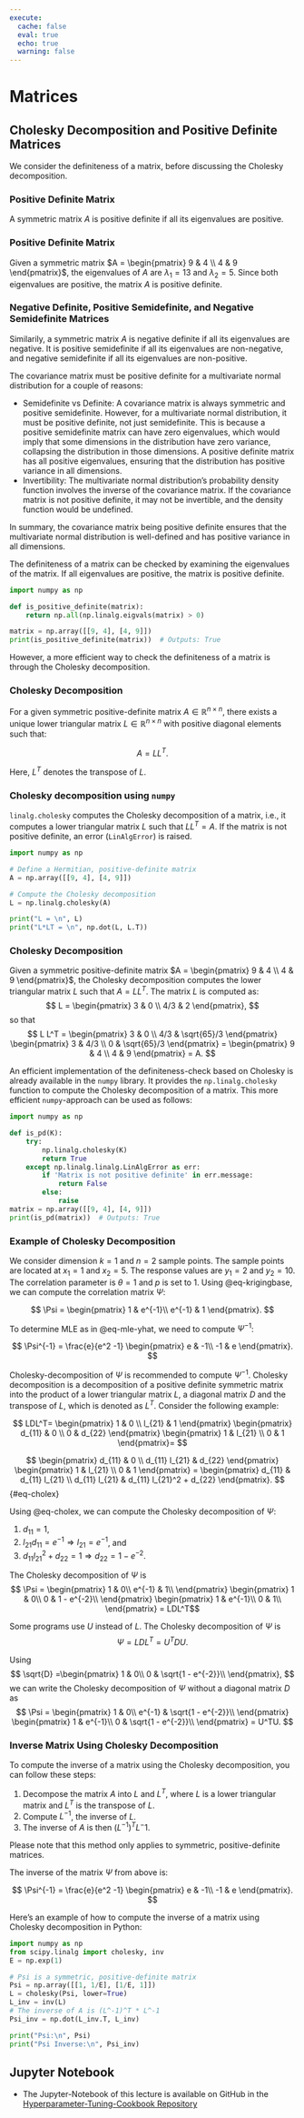 ```yaml
---
execute:
  cache: false
  eval: true
  echo: true
  warning: false
---
```


# Matrices

## Cholesky Decomposition and Positive Definite Matrices

We consider the definiteness of a matrix, before discussing the Cholesky decomposition.

::: {#def-positive-definite}
### Positive Definite Matrix

A symmetric matrix $A$ is positive definite if all its eigenvalues are positive.

:::

::: {#exm-positive-definite}
### Positive Definite Matrix

Given a symmetric matrix $A = \begin{pmatrix} 9 & 4 \\ 4 & 9 \end{pmatrix}$,
the eigenvalues of $A$ are $\lambda_1 = 13$ and $\lambda_2 = 5$.
Since both eigenvalues are positive, the matrix $A$ is positive definite.

:::

::: {#def-negative-definite}
### Negative Definite, Positive Semidefinite, and Negative Semidefinite Matrices

Similarily, a symmetric matrix $A$ is negative definite if all its eigenvalues are negative.
It is positive semidefinite if all its eigenvalues are non-negative, and negative semidefinite if all its eigenvalues are non-positive.

:::


The covariance matrix must be positive definite for a multivariate normal distribution for a couple of reasons:

* Semidefinite vs Definite: A covariance matrix is always symmetric and positive semidefinite. However, for a multivariate normal distribution, it must be positive definite, not just semidefinite. This is because a positive semidefinite matrix can have zero eigenvalues, which would imply that some dimensions in the distribution have zero variance, collapsing the distribution in those dimensions. A positive definite matrix has all positive eigenvalues, ensuring that the distribution has positive variance in all dimensions.
* Invertibility: The multivariate normal distribution's probability density function involves the inverse of the covariance matrix. If the covariance matrix is not positive definite, it may not be invertible, and the density function would be undefined.

In summary, the covariance matrix being positive definite ensures that the multivariate normal distribution is well-defined and has positive variance in all dimensions.


The definiteness of a matrix can be checked by examining the eigenvalues of the matrix. If all eigenvalues are positive, the matrix is positive definite.

```python
import numpy as np

def is_positive_definite(matrix):
    return np.all(np.linalg.eigvals(matrix) > 0)

matrix = np.array([[9, 4], [4, 9]])
print(is_positive_definite(matrix))  # Outputs: True
```

 However, a more efficient way to check the definiteness of a matrix is through the Cholesky decomposition.

::: {#def-cholesky-decomposition}
### Cholesky Decomposition
For a given symmetric positive-definite matrix $A \in \mathbb{R}^{n \times n}$,
there exists a unique lower triangular matrix $L \in \mathbb{R}^{n \times n}$ with positive diagonal elements such that:

$$
A = L L^T.
$$

Here, $L^T$ denotes the transpose of $L$.
:::



::: {#exm-cholesky-decomposition}
### Cholesky decomposition using `numpy`

`linalg.cholesky` computes the Cholesky decomposition of a matrix, i.e., it computes a lower triangular matrix $L$ such that $LL^T = A$. If the matrix is not positive definite, an error (`LinAlgError`) is raised.


```python
import numpy as np

# Define a Hermitian, positive-definite matrix
A = np.array([[9, 4], [4, 9]]) 

# Compute the Cholesky decomposition
L = np.linalg.cholesky(A)

print("L = \n", L)
print("L*LT = \n", np.dot(L, L.T))

```

::: 


::: {#exm-cholesky-decomposition}
### Cholesky Decomposition

Given a symmetric positive-definite matrix $A = \begin{pmatrix} 9 & 4 \\ 4 & 9 \end{pmatrix}$,
the Cholesky decomposition computes the lower triangular matrix $L$ such that $A = L L^T$.
The matrix $L$ is computed as:
$$
L = \begin{pmatrix} 3 & 0 \\ 4/3 & 2 \end{pmatrix},
$$
so that
$$
L L^T = \begin{pmatrix} 3 & 0 \\ 4/3 & \sqrt{65}/3 \end{pmatrix} \begin{pmatrix} 3 & 4/3 \\ 0 & \sqrt{65}/3 \end{pmatrix} = \begin{pmatrix} 9 & 4 \\ 4 & 9 \end{pmatrix} = A.
$$

:::

An efficient implementation of the definiteness-check based on Cholesky is already available in the `numpy` library.
It provides the `np.linalg.cholesky` function to compute the Cholesky decomposition of a matrix.
This more efficient `numpy`-approach can be used as follows:

```python
import numpy as np

def is_pd(K):
    try:
        np.linalg.cholesky(K)
        return True
    except np.linalg.linalg.LinAlgError as err:
        if 'Matrix is not positive definite' in err.message:
            return False
        else:
            raise
matrix = np.array([[9, 4], [4, 9]])
print(is_pd(matrix))  # Outputs: True
```






### Example of Cholesky Decomposition

We consider dimension $k=1$ and $n=2$ sample points.
The sample points are located at $x_1=1$ and $x_2=5$. 
The response values are $y_1=2$ and $y_2=10$.
The correlation parameter is $\theta=1$ and $p$ is set to $1$.
Using @eq-krigingbase, we can compute the correlation matrix $\Psi$:

$$
\Psi = \begin{pmatrix}
1 & e^{-1}\\
e^{-1} & 1
\end{pmatrix}.
$$

To determine MLE as in @eq-mle-yhat, we need to compute $\Psi^{-1}$:

$$
\Psi^{-1} = \frac{e}{e^2 -1} \begin{pmatrix}
e & -1\\
-1 & e
\end{pmatrix}.
$$

Cholesky-decomposition of $\Psi$ is recommended to compute $\Psi^{-1}$. Cholesky decomposition is a decomposition of a positive definite symmetric matrix into the product of a lower triangular matrix $L$, a diagonal matrix $D$ and the transpose of $L$, which is denoted as $L^T$.
Consider the following example:

$$
LDL^T=
\begin{pmatrix}
1 & 0 \\
l_{21} & 1
\end{pmatrix}
\begin{pmatrix}
d_{11} & 0 \\
0 & d_{22}
\end{pmatrix}
\begin{pmatrix}
1 & l_{21} \\
0 & 1
\end{pmatrix}=
$$

$$
\begin{pmatrix}
d_{11} & 0 \\
d_{11} l_{21} & d_{22}
\end{pmatrix}
\begin{pmatrix}
1 & l_{21} \\
0 & 1
\end{pmatrix}
=
\begin{pmatrix}
d_{11} & d_{11} l_{21} \\
d_{11} l_{21} & d_{11} l_{21}^2 + d_{22}
\end{pmatrix}.
$$ {#eq-cholex}



Using @eq-cholex, we can compute the Cholesky decomposition of $\Psi$:

1. $d_{11} = 1$,
2. $l_{21}d_{11} = e^{-1} \Rightarrow l_{21} = e^{-1}$, and
3. $d_{11} l_{21}^2 + d_{22} = 1 \Rightarrow d_{22} = 1 - e^{-2}$.

The Cholesky decomposition of $\Psi$ is
$$
\Psi = \begin{pmatrix}
1 & 0\\
e^{-1} & 1\\
\end{pmatrix}
\begin{pmatrix}
1 & 0\\
0 & 1 - e^{-2}\\
\end{pmatrix}
\begin{pmatrix}
1 & e^{-1}\\
0 & 1\\
\end{pmatrix}
= LDL^T$$

Some programs use $U$ instead of $L$. The Cholesky decomposition of $\Psi$ is
$$
\Psi = LDL^T = U^TDU.
$$

Using 
$$
\sqrt{D} =\begin{pmatrix}
1 & 0\\
0 & \sqrt{1 - e^{-2}}\\
\end{pmatrix},
$$
we can write the Cholesky decomposition of $\Psi$ without a diagonal matrix $D$ as
$$
\Psi = \begin{pmatrix}
1 & 0\\
e^{-1} & \sqrt{1 - e^{-2}}\\
\end{pmatrix}
\begin{pmatrix}
1 & e^{-1}\\
0 & \sqrt{1 - e^{-2}}\\
\end{pmatrix}
= U^TU.
$$


### Inverse Matrix Using Cholesky Decomposition

To compute the inverse of a matrix using the Cholesky decomposition, you can follow these steps:

1. Decompose the matrix $A$ into $L$ and $L^T$, where $L$ is a lower triangular matrix and $L^T$ is the transpose of $L$.
2. Compute $L^{-1}$, the inverse of $L$.
3. The inverse of $A$ is then $(L^{-1})^T  L^-1$.

Please note that this method only applies to symmetric, positive-definite matrices.

The inverse of the matrix $\Psi$ from above is:

$$
\Psi^{-1} = \frac{e}{e^2 -1} \begin{pmatrix}
e & -1\\
-1 & e
\end{pmatrix}.
$$


Here’s an example of how to compute the inverse of a matrix using Cholesky decomposition in Python:

```python
import numpy as np
from scipy.linalg import cholesky, inv
E = np.exp(1)

# Psi is a symmetric, positive-definite matrix 
Psi = np.array([[1, 1/E], [1/E, 1]])
L = cholesky(Psi, lower=True)
L_inv = inv(L)
# The inverse of A is (L^-1)^T * L^-1
Psi_inv = np.dot(L_inv.T, L_inv)

print("Psi:\n", Psi)
print("Psi Inverse:\n", Psi_inv)
```



## Jupyter Notebook

:::{.callout-note}

* The Jupyter-Notebook of this lecture is available on GitHub in the [Hyperparameter-Tuning-Cookbook Repository](https://github.com/sequential-parameter-optimization/Hyperparameter-Tuning-Cookbook/blob/main/006_matrices.ipynb)

:::


